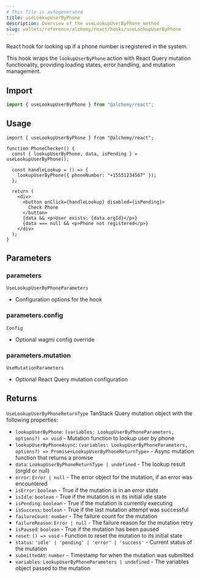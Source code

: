 ```yaml
---
# This file is autogenerated
title: useLookupUserByPhone
description: Overview of the useLookupUserByPhone method
slug: wallets/reference/alchemy/react/hooks/useLookupUserByPhone
---
```


React hook for looking up if a phone number is registered in the system.

This hook wraps the `lookupUserByPhone` action with React Query mutation functionality,
providing loading states, error handling, and mutation management.

## Import

```ts
import { useLookupUserByPhone } from "@alchemy/react";
```

## Usage

```tsx twoslash
import { useLookupUserByPhone } from "@alchemy/react";

function PhoneChecker() {
  const { lookupUserByPhone, data, isPending } = useLookupUserByPhone();

  const handleLookup = () => {
    lookupUserByPhone({ phoneNumber: "+15551234567" });
  };

  return (
    <div>
      <button onClick={handleLookup} disabled={isPending}>
        Check Phone
      </button>
      {data && <p>User exists: {data.orgId}</p>}
      {data === null && <p>Phone not registered</p>}
    </div>
  );
}
```

## Parameters

### parameters

`UseLookupUserByPhoneParameters`

- Configuration options for the hook

### parameters.config

`Config`

- Optional wagmi config override

### parameters.mutation

`UseMutationParameters`

- Optional React Query mutation configuration

## Returns

`UseLookupUserByPhoneReturnType`
TanStack Query mutation object with the following properties:

- `lookupUserByPhone`: `(variables: LookupUserByPhoneParameters, options?) => void` - Mutation function to lookup user by phone
- `lookupUserByPhoneAsync`: `(variables: LookupUserByPhoneParameters, options?) => Promise<LookupUserByPhoneReturnType>` - Async mutation function that returns a promise
- `data`: `LookupUserByPhoneReturnType | undefined` - The lookup result (orgId or null)
- `error`: `Error | null` - The error object for the mutation, if an error was encountered
- `isError`: `boolean` - True if the mutation is in an error state
- `isIdle`: `boolean` - True if the mutation is in its initial idle state
- `isPending`: `boolean` - True if the mutation is currently executing
- `isSuccess`: `boolean` - True if the last mutation attempt was successful
- `failureCount`: `number` - The failure count for the mutation
- `failureReason`: `Error | null` - The failure reason for the mutation retry
- `isPaused`: `boolean` - True if the mutation has been paused
- `reset`: `() => void` - Function to reset the mutation to its initial state
- `status`: `'idle' | 'pending' | 'error' | 'success'` - Current status of the mutation
- `submittedAt`: `number` - Timestamp for when the mutation was submitted
- `variables`: `LookupUserByPhoneParameters | undefined` - The variables object passed to the mutation

